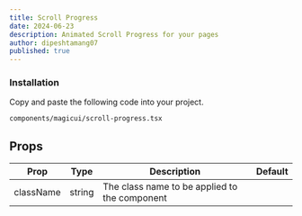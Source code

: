 ```yaml
---
title: Scroll Progress
date: 2024-06-23
description: Animated Scroll Progress for your pages
author: dipeshtamang07
published: true
---
```


<ComponentPreview name="scroll-progress-demo" />

<Steps>

### Installation

Copy and paste the following code into your project.

```text
components/magicui/scroll-progress.tsx
```

<ComponentSource name="scroll-progress" />

</Steps>

## Props

| Prop        | Type            | Description                                        | Default |
| ----------- | --------------- | -------------------------------------------------- | ------- |
| className   | string          | The class name to be applied to the component      |         |